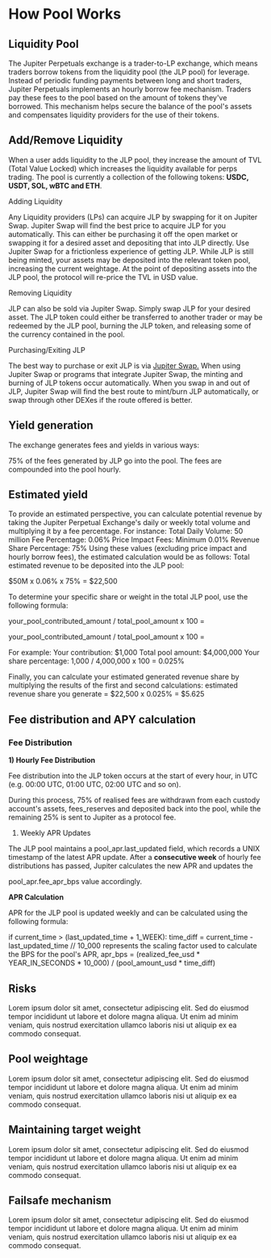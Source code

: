 # How Pool Works

## Liquidity Pool

The Jupiter Perpetuals exchange is a trader-to-LP exchange, which means traders borrow tokens from the liquidity pool (the JLP pool) for leverage.
Instead of periodic funding payments between long and short traders, Jupiter Perpetuals implements an hourly borrow fee mechanism. Traders pay these
fees to the pool based on the amount of tokens they've borrowed. This mechanism helps secure the balance of the pool's assets and compensates liquidity
providers for the use of their tokens.

## Add/Remove Liquidity

When a user adds liquidity to the JLP pool, they increase the amount of TVL
(Total Value Locked) which increases the liquidity available for perps trading. 
The pool is currently a collection of the following tokens: **USDC, USDT, SOL, wBTC and ETH**.

Adding Liquidity

Any Liquidity providers (LPs) can acquire JLP by swapping for it on Jupiter
Swap. Jupiter Swap will find the best price to acquire JLP for you automatically. 
This can either be purchasing it off the open market or swapping it for a desired 
asset and depositing that into JLP directly. Use Jupiter Swap for a frictionless 
experience of getting JLP. While JLP is still being minted, your assets may be deposited
into the relevant token pool, increasing the current weightage. At the point of depositing
assets into the JLP pool, the protocol will re-price the TVL in USD value.

Removing Liquidity

JLP can also be sold via Jupiter Swap. Simply swap JLP for your desired asset. 
The JLP token could either be transferred to another trader or may be redeemed
by the JLP pool, burning the JLP token, and releasing some of the currency contained in the pool.

Purchasing/Exiting JLP

The best way to purchase or exit JLP is via [Jupiter Swap.](https://web.archive.org/web/20250310172707/https:/jup.ag/swap/USDC-JLP)
When using Jupiter Swap or programs that integrate Jupiter Swap, the minting and burning of JLP tokens occur automatically. 
When you swap in and out of JLP, Jupiter Swap will find the best route to mint/burn JLP automatically, or swap through other DEXes if the route offered is better.

## Yield generation
The exchange generates fees and yields in various ways:

75% of the fees generated by JLP go into the pool. The fees are compounded into the pool hourly.

## Estimated yield

To provide an estimated perspective, you can calculate potential revenue by taking the Jupiter Perpetual Exchange's daily or weekly total volume and multiplying it by a fee percentage. 
For instance:
Total Daily Volume: 50 million Fee Percentage: 0.06%
Price Impact Fees: Minimum 0.01% Revenue Share Percentage: 75%
Using these values (excluding price impact and hourly borrow fees), the estimated calculation would be as follows:
Total estimated revenue to be deposited into the JLP pool:

$50M x 0.06% x 75% = $22,500

To determine your specific share or weight in the total JLP pool, use the following formula:

your_pool_contributed_amount / total_pool_amount x 100 =

your_pool_contributed_amount / total_pool_amount x 100 =


For example:
Your contribution: $1,000
Total pool amount: $4,000,000
Your share percentage: 1,000 / 4,000,000 x 100 = 0.025%

Finally, you can calculate your estimated generated revenue share by multiplying the results of the first and second calculations:
estimated revenue share you generate = $22,500 x 0.025% = $5.625


## Fee distribution and APY calculation

### Fee Distribution

**1) Hourly Fee Distribution**

Fee distribution into the JLP token occurs at the start of every hour, in UTC (e.g. 00:00 UTC, 01:00 UTC, 02:00 UTC and so on).

During this process, 75% of realised fees are withdrawn from each custody account's assets, fees_reserves and deposited back into the pool, while the remaining 25% is sent to Jupiter as a protocol fee.

1. Weekly APR Updates

The JLP pool maintains a pool_apr.last_updated field, which records a UNIX timestamp of the latest APR update. After a **consecutive week** of hourly fee distributions has passed, Jupiter calculates the new APR and updates the

pool_apr.fee_apr_bps value accordingly.

**APR Calculation**

APR for the JLP pool is updated weekly and can be calculated using the following formula:

if current_time > (last_updated_time + 1_WEEK):     time_diff = current_time - last_updated_time
// 10_000 represents the scaling factor used to calculate the BPS for the pool's APR,     apr_bps = (realized_fee_usd * YEAR_IN_SECONDS * 10_000) /
(pool_amount_usd * time_diff)

## Risks

Lorem ipsum dolor sit amet, consectetur adipiscing elit. Sed do eiusmod tempor 
incididunt ut labore et dolore magna aliqua. Ut enim ad minim veniam, quis nostrud 
exercitation ullamco laboris nisi ut aliquip ex ea commodo consequat.

## Pool weightage

Lorem ipsum dolor sit amet, consectetur adipiscing elit. Sed do eiusmod tempor 
incididunt ut labore et dolore magna aliqua. Ut enim ad minim veniam, quis nostrud 
exercitation ullamco laboris nisi ut aliquip ex ea commodo consequat.

## Maintaining target weight

Lorem ipsum dolor sit amet, consectetur adipiscing elit. Sed do eiusmod tempor 
incididunt ut labore et dolore magna aliqua. Ut enim ad minim veniam, quis nostrud 
exercitation ullamco laboris nisi ut aliquip ex ea commodo consequat.

## Failsafe mechanism

Lorem ipsum dolor sit amet, consectetur adipiscing elit. Sed do eiusmod tempor 
incididunt ut labore et dolore magna aliqua. Ut enim ad minim veniam, quis nostrud 
exercitation ullamco laboris nisi ut aliquip ex ea commodo consequat.
